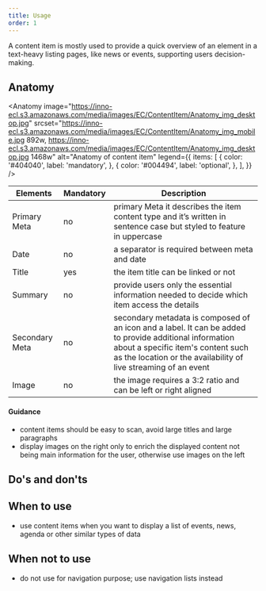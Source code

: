 ```yaml
---
title: Usage
order: 1
---
```



<Paragraph size="lead">
  A content item is mostly used to provide a quick overview of an element in a
  text-heavy listing pages, like news or events, supporting users
  decision-making.
</Paragraph>

## Anatomy

<Anatomy
  image="https://inno-ecl.s3.amazonaws.com/media/images/EC/ContentItem/Anatomy_img_desktop.jpg"
  srcset="https://inno-ecl.s3.amazonaws.com/media/images/EC/ContentItem/Anatomy_img_mobile.jpg 892w, https://inno-ecl.s3.amazonaws.com/media/images/EC/ContentItem/Anatomy_img_desktop.jpg 1468w"
  alt="Anatomy of content item"
  legend={{
    items: [
      {
        color: '#404040',
        label: 'mandatory',
      },
      {
        color: '#004494',
        label: 'optional',
      },
    ],
  }}
/>

| Elements       | Mandatory | Description                                                                                                                                                                                                     |
| -------------- | --------- | --------------------------------------------------------------------------------------------------------------------------------------------------------------------------------------------------------------- |
| Primary Meta   | no        | primary Meta it describes the item content type and it’s written in sentence case but styled to feature in uppercase                                                                                            |
| Date           | no        | a separator is required between meta and date                                                                                                                                                                   |
| Title          | yes       | the item title can be linked or not                                                                                                                                                                             |
| Summary        | no        | provide users only the essential information needed to decide which item access the details                                                                                                                     |
| Secondary Meta | no        | secondary metadata is composed of an icon and a label. It can be added to provide additional information about a specific item's content such as the location or the availability of live streaming of an event |
| Image          | no        | the image requires a 3:2 ratio and can be left or right aligned                                                                                                                                                 |

#### Guidance

- content items should be easy to scan, avoid large titles and large paragraphs
- display images on the right only to enrich the displayed content not being main information for the user, otherwise use images on the left

## Do's and don'ts

<Do
  title="Do"
  image="https://inno-ecl.s3.amazonaws.com/media/images/EC/ContentItem/content-item-do-desktop.jpg"
  alt=""
  description="Use content items consistently through the list."
/>

<Dont
  title="Don't"
  image="https://inno-ecl.s3.amazonaws.com/media/images/EC/ContentItem/content-item-dont-desktop.jpg"
  alt=""
  description="Do not mix different content items on the same list as it will affect scannability."
/>

## When to use

- use content items when you want to display a list of events, news, agenda or other similar types of data

## When not to use

- do not use for navigation purpose; use <Link to="/ec/compositions/navigation-lists/usage/">navigation lists</Link> instead
